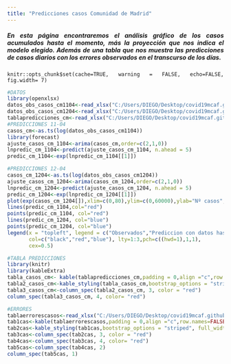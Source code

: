```yaml
---
title: "Predicciones casos Comunidad de Madrid"
---
```


<div style="text-align: justify">
##### En esta página encontraremos el análisis gráfico de los casos acumulados hasta el momento, más la proyección que nos indica el modelo elegido. Además de una tabla que nos muestra las predicciones de casos diarios con los errores observados en el transcurso de los días. 
<div/>

```rsetup
knitr::opts_chunk$set(cache=TRUE, warning = FALSE, echo=FALSE, fig.width= 7)

```

```r
#DATOS
library(openxlsx)
datos_obs_casos_cm1104<-read_xlsx("C:/Users/DIEGO/Desktop/covid19mcaf.github.io/Datos/Madrid/Casosmadrid_1104.xlsx")
datos_obs_casos_cm1204<-read_xlsx("C:/Users/DIEGO/Desktop/covid19mcaf.github.io/Datos/Madrid/Casosmadrid_1204.xlsx")
tablapredicciones_cm<-read_xlsx("C:/Users/DIEGO/Desktop/covid19mcaf.github.io/Datos/Madrid/Tabla predicciones madrid.xlsx")
#PREDICCIONES 11-04
casos_cm<-as.ts(log(datos_obs_casos_cm1104))
library(forecast)
ajuste_casos_cm_1104<-arima(casos_cm,order=c(2,1,0))
lnpredic_cm_1104<-predict(ajuste_casos_cm_1104, n.ahead = 5)
predic_cm_1104<-exp(lnpredic_cm_1104[[1]])

#PREDICCIONES 12-04
casos_cm_1204<-as.ts(log(datos_obs_casos_cm1204))
ajuste_casos_cm_1204<-arima(casos_cm_1204,order=c(2,1,0))
lnpredic_cm_1204<-predict(ajuste_casos_cm_1204, n.ahead = 5)
predic_cm_1204<-exp(lnpredic_cm_1204[[1]])
plot(exp(casos_cm_1204[]),xlim=c(0,80),ylim=c(0,60000),ylab="Nº casos", xlab="Días", main="Casos observados+predicción")
lines(predic_cm_1104,col="red")
points(predic_cm_1104, col="red")
lines(predic_cm_1204, col="blue")
points(predic_cm_1204, col="blue")
legend(x = "topleft", legend = c("Observados","Prediccion con datos hasta el 11/04/2020", "Predicción con datos hasta el 12/04/2020"),
       col=c("black","red","blue"), lty=1:3,pch=c((hwd=1),1,1),
       cex=0.5)

#TABLA PREDICCIONES
library(knitr)
library(kableExtra)
tabla_casos_cm<- kable(tablapredicciones_cm,padding = 0,align ="c",row.names=FALSE,knitr.table.format = "html") 
tabla2_casos_cm<-kable_styling(tabla_casos_cm,bootstrap_options = "striped", full_width = F, position = "float_left") 
tabla3_casos_cm<-column_spec(tabla2_casos_cm, 3, color = "red")
column_spec(tabla3_casos_cm, 4, color= "red")

#ERRORES
tablaerrorescasos<-read_xlsx("C:/Users/DIEGO/Desktop/covid19mcaf.github.io/Datos/Madrid/tablaerrorescasosmadrid.xlsx")
tab1cas<-kable(tablaerrorescasos,padding = 0,align ="c",row.names=FALSE,knitr.table.format = "html")
tab2cas<-kable_styling(tab1cas,bootstrap_options = "striped", full_width = F, position = "float_left")
tab3cas<-column_spec(tab2cas, 3, color = "red")
tab4cas<-column_spec(tab3cas, 4, color= "red")
tab5cas<-column_spec(tab4cas, 2)
column_spec(tab5cas, 1)




```

